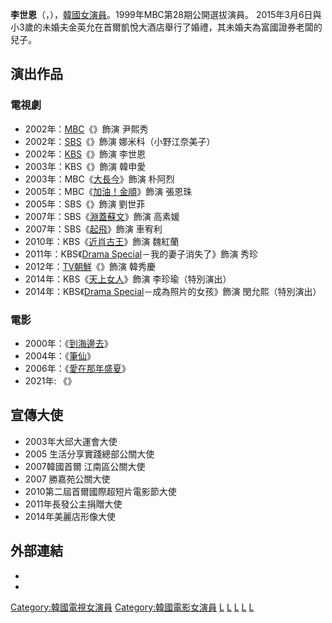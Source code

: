 {{Unreferenced|time=2014-01-04T03:51:53+00:00}}{{藝人
| 姓名 = 李世恩
| 外文名 = 이세은
| 類型 = 女演員
| 图片 = Lee Se-Eun from acrofan.jpg
| 國籍 = {{KOR}}
| 出生日期 = {{birth_date_and_age|1980|8|31}}
| 出生地 = {{KOR}}[[首爾特別市|首爾特別市]]
| 語言 = [[韓語|韓語]]、[[英語|英語]]
| 教育程度 = [[世宗大學|世宗大學]]電影藝術學[[學士|學士]]<br />[[高麗大學|高麗大學]]言論大學院[[碩士|碩士]]
| 兒女=1女
| 出道日期 = 1999年
| 經紀公司 = Snowball Entertainment
}}

'''李世恩'''（{{lang-ko|'''이세은'''}}，{{bd|1980年|8月31日}}），[[韓國|韓國]][[演員|女演員]]。1999年MBC第28期公開選拔演員。
2015年3月6日與小3歲的未婚夫金英允在首爾凱悅大酒店舉行了婚禮，其未婚夫為富國證券老闆的兒子。

== 演出作品 ==
=== 電視劇 ===
*2002年：[[文化廣播_(韓國)|MBC]]《{{link-ko|請預約愛情|사랑을 예약하세요}}》飾演 尹熙秀
*2002年：[[SBS_(韓國)|SBS]]《{{link-ko|野人時代|야인시대}}》飾演 娜米科（小野江奈美子）
*2002年：[[韓國放送公社|KBS]]《{{link-ko|動物園裏的人們|동물원 사람들}}》飾演 李世恩
*2003年：KBS《{{link-ko|保鏢 (韓國電視劇)|보디가드 (2003년 드라마)|保鏢}}》飾演 韓申愛
*2003年：MBC《[[大長今_(電視劇)|大長今]]》飾演 朴阿烈
*2005年：MBC《[[加油！金順|加油！金順]]》飾演 張恩珠
*2005年：SBS《{{link-ko|愛需要奇蹟|사랑은 기적이 필요해}}》飾演 劉世菲
*2007年：SBS《[[淵蓋蘇文_(電視劇)|淵蓋蘇文]]》飾演 高素媛
*2007年：SBS《[[起飛_(韓國連續劇)|起飛]]》飾演 車宥利
*2010年：KBS《[[近肖古王_(電視劇)|近肖古王]]》飾演 魏紅蘭
*2011年：KBS《[[KBS_Drama_Special|Drama Special]]－我的妻子消失了》飾演 秀珍
*2012年：[[TV朝鮮|TV朝鮮]]《{{link-ko|地運數大通|지운수대통}}》飾演 韓秀慶
*2014年：KBS《[[天上女人|天上女人]]》飾演 李珍瑜（特別演出）
*2014年：KBS《[[KBS_Drama_Special|Drama Special]]－成為照片的女孩》飾演 閔允熙（特別演出）

=== 電影 ===
*2000年：《[[到海邊去|到海邊去]]》
*2004年：《[[筆仙|筆仙]]》
*2006年：《[[愛在那年盛夏|愛在那年盛夏]]》
*2021年: 《{{link-ko|以我兒子的名義|아들의 이름으로}}》

==宣傳大使==
*2003年大邱大運會大使
*2005 生活分享實踐總部公關大使
*2007韓國首爾 江南區公關大使
*2007 勝嘉苑公關大使
*2010第二屆首爾國際超短片電影節大使
*2011年長發公主捐贈大使
*2014年美麗店形像大使

== 外部連結 ==
*{{twitter|ssen_lee}}
*{{instagram|ssen_lee}}
{{春史電影賞最佳女新人}}
{{DEFAULTSORT:Lee Se Eun}}
[[Category:韓國電視女演員|Category:韓國電視女演員]]
[[Category:韓國電影女演員|Category:韓國電影女演員]]
[[Category:韓國舞台演員|L]]
[[Category:世宗大學校友|L]]
[[Category:高麗大學校友|L]]
[[Category:首爾特別市出身人物|L]]
[[Category:李姓|L]]